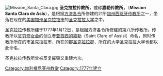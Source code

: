 {{expand|time=2015-12-14T21:45:30+00:00}}
{{unreferenced|time=2015-12-14T21:45:30+00:00}}
[[File:Mission_Santa_Clara.jpg|thumb]]
'''圣克拉拉传教所'''，或称'''嘉勒传教所'''，（'''Mission Santa Clara de Asís'''），是根据[[方济各|方济各令]]所修建的21所[[加州西班牙传教所|加州西班牙传教所]]之一，坐落在现在的[[美国|美国]][[加州|加州]][[圣克拉拉_(加利福尼亚州)|圣克拉拉市]]的[[圣克拉拉大学|圣克拉拉大学]]之中。

圣克拉拉传教所建于1777年1月12日，是根据方济各令所修建的第八所传教所。传教所以[[贫穷修女会|贫穷修女会]]的创立者[[亚西西的嘉勒|亚西西的嘉勒]]（Saint Clare of Assisi）命名，同时传教所所在的市圣克拉拉市、所在的郡[[聖塔克拉拉縣_(加利福尼亞州)|圣克拉拉郡]]、所在的大学圣克拉拉大学也都以此命名。

圣克拉拉传教所曾被反复摧毁又重建六次。

[[Category:加利福尼亚州教堂|Category:加利福尼亚州教堂]]
[[Category:1777年建立|Category:1777年建立]]